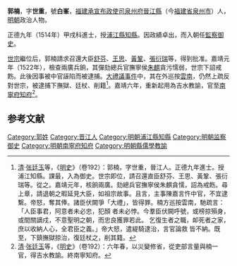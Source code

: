 '''郭楠'''，字'''世重'''，號'''白峯'''，[[福建承宣布政使司|福建承宣布政使司]][[泉州府|泉州府]][[晉江縣|晉江縣]]（今[[福建省|福建省]][[泉州市|泉州市]]）人，[[明朝|明朝]]政治人物。

正德九年（1514年）甲戌科進士，授[[浦江縣|浦江縣]][[知縣|知縣]]。因政績卓出，而入朝任[[監察御史|監察御史]]。

[[明世宗|世宗]]繼位后，郭楠請求召還大臣[[舒芬|舒芬]]、[[王思|王思]]、[[黃鞏|黃鞏]]、[[張衍瑞|張衍瑞]]等，得到批准。嘉靖元年（1522年），檢查兩廣兵餉，其彈劾總兵官撫寧侯[[朱麒|朱麒]]貪污懦弱，世宗下詔戒飭。此後因事被中官誣陷而被逮捕。[[大禮議事件|大禮議事件]]中，其在外巡按[[雲南|雲南]]，仍然上疏反對世宗，被逮捕下撫獄、廷杖、削籍<ref>[[清|清]]·[[张廷玉|张廷玉]]等，《[[明史|明史]]》（卷192）：郭楠，字世重，晉江人。正德九年進士。授浦江知縣。課最，入為御史。世宗即位，請召還直臣舒芬、王思、黃鞏、張衍瑞等。從之。嘉靖元年，核餉兩廣。劾總兵官撫寧侯朱麒貪懦，詔為戒飭。尋上章，請退朝之暇延見大臣，如祖宗故事。且言，主事陳嘉言忤中官，不宜逮繫。帝怒，奪其俸。諸臣伏闕爭「大禮」，皆得罪。楠方巡按雲南，馳疏言：「人臣事君，阿意者未必忠，犯顏 者未必悖。今羣臣伏闕呼號，或榜掠殞身，或間關謫戍，不意聖明之朝，而忠良獲罪若此。 乞復生者之職，卹死者之家，庶以收納人心，全君臣之義。」帝大怒，遣緹騎逮治，言官論救 皆不納。既至，下鎮撫獄掠治，復廷杖之，削其籍。</ref>。嘉靖六年，重新起用為吉水教諭，官至[[南寧府|南寧府]][[知府|知府]]<ref>[[清|清]]·[[张廷玉|张廷玉]]等，《[[明史|明史]]》（卷192）：六年春，以災變修省，從吏部言量與楠一官，得吉水教諭。終南寧知府。</ref>。

==参考文献==
{{reflist}}

{{正德九年甲戌科殿試金榜}}

{{Authority control}}

{{DEFAULTSORT:Guo郭}}
[[Category:郭姓|Category:郭姓]]
[[Category:晋江人|Category:晋江人]]
[[Category:明朝浦江縣知縣|Category:明朝浦江縣知縣]]
[[Category:明朝监察御史|Category:明朝监察御史]]
[[Category:明朝南寧府知府|Category:明朝南寧府知府]]
[[Category:明朝縣儒學教諭|Category:明朝縣儒學教諭]]